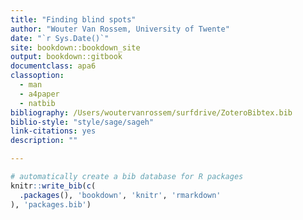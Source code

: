 ```yaml
--- 
title: "Finding blind spots"
author: "Wouter Van Rossem, University of Twente"
date: "`r Sys.Date()`"
site: bookdown::bookdown_site
output: bookdown::gitbook
documentclass: apa6
classoption:
  - man
  - a4paper
  - natbib
bibliography: /Users/woutervanrossem/surfdrive/ZoteroBibtex.bib
biblio-style: "style/sage/sageh"
link-citations: yes
description: ""

---
```


```r
# automatically create a bib database for R packages
knitr::write_bib(c(
  .packages(), 'bookdown', 'knitr', 'rmarkdown'
), 'packages.bib')
```

